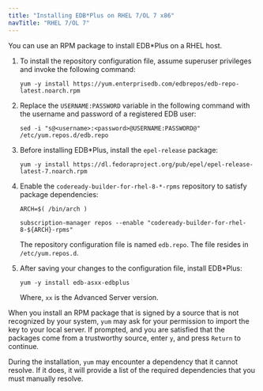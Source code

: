```yaml
---
title: "Installing EDB*Plus on RHEL 7/OL 7 x86"
navTitle: "RHEL 7/OL 7"
---
```


You can use an RPM package to install EDB\*Plus on a RHEL host.

1. To install the repository configuration file, assume superuser privileges and invoke the following command:
    ```text
    yum -y install https://yum.enterprisedb.com/edbrepos/edb-repo-latest.noarch.rpm
    ```
1. Replace the `USERNAME:PASSWORD` variable in the following command with the username and password of a registered EDB user:
    ```text
    sed -i "s@<username>:<password>@USERNAME:PASSWORD@" /etc/yum.repos.d/edb.repo
    ```
1. Before installing EDB\*Plus, install the `epel-release` package:
    ```text
    yum -y install https://dl.fedoraproject.org/pub/epel/epel-release-latest-7.noarch.rpm
    ```

1. Enable the `codeready-builder-for-rhel-8-*-rpms` repository to satisfy package dependencies:
    ```text
    ARCH=$( /bin/arch )

    subscription-manager repos --enable "codeready-builder-for-rhel-8-${ARCH}-rpms"
    ```
    
    The repository configuration file is named `edb.repo`. The file resides in `/etc/yum.repos.d`. 
    
1. After saving your changes to the configuration file, install EDB\*Plus:
    ```text
    yum -y install edb-asxx-edbplus
    ```
    
    Where, `xx` is the Advanced Server version.

When you install an RPM package that is signed by a source that is not recognized by your system, `yum` may ask for your permission to import the key to your local server. If prompted, and you are satisfied that the packages come from a trustworthy source, enter `y`, and press `Return` to continue.

During the installation, `yum` may encounter a dependency that it cannot resolve. If it does, it will provide a list of the required dependencies that you must manually resolve.
